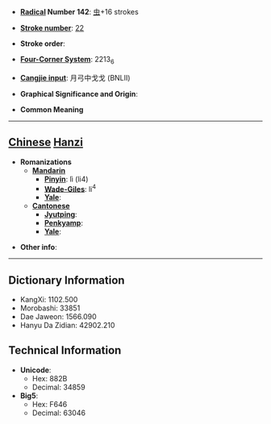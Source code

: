 * '''[[Wiktionary:Chinese radical index| Radical]] Number 142''': [[Wiktionary:Chinese radical index 虫|虫]]+16 strokes

* '''[[Wiktionary:Chinese total strokes index|Stroke number]]''': [[Wiktionary:Chinese total strokes index 22|22]]

* '''Stroke order''': 

* '''[[Wiktionary:Chinese four corner index|Four-Corner System]]''': 2213<sub>6</sub>

* '''[[Wiktionary:Chinese Cangjie index|Cangjie input]]''': 月弓中戈戈 (BNLII)

* '''Graphical Significance and Origin''': 

* '''Common Meaning'''

----

== [[Chinese]] [[Hanzi]] ==

* '''Romanizations'''
** '''[[Mandarin]]'''
*** '''[[Pinyin]]''': lì (li4)
*** '''[[Wade-Giles]]''': li<sup>4</sup>
*** '''[[Yale]]''': 
** '''[[Cantonese]]'''
*** '''[[Jyutping]]''':
*** '''[[Penkyamp]]''': 
*** '''[[Yale]]''': 

* '''Other info''': 

----

== Dictionary Information ==

* KangXi: 1102.500
* Morobashi: 33851
* Dae Jaweon: 1566.090
* Hanyu Da Zidian: 42902.210

== Technical Information ==

* '''Unicode''':
** Hex: 882B
** Decimal: 34859
* '''Big5''':
** Hex: F646
** Decimal: 63046